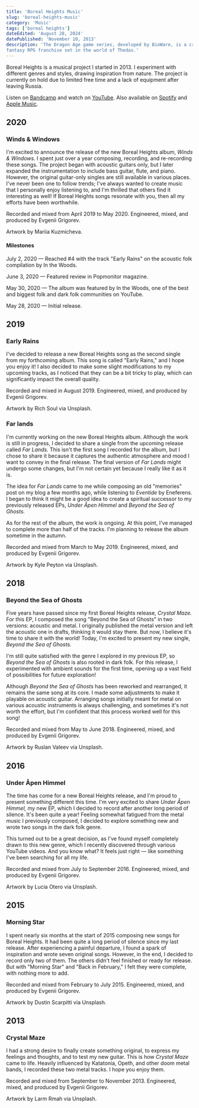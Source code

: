 ```yaml
---
title: 'Boreal Heights Music'
slug: 'boreal-heights-music'
category: 'Music'
tags: ['boreal heights']
dateEdited: 'August 28, 2024'
datePublished: 'November 10, 2013'
description: 'The Dragon Age game series, developed by BioWare, is a critically acclaimed
fantasy RPG franchise set in the world of Thedas.'
---
```


Boreal Heights is a musical project I started in 2013. I experiment with
different genres and styles, drawing inspiration from nature. The project is
currently on hold due to limited free time and a lack of equipment after leaving
Russia.

Listen on [Bandcamp](https://borealheights.bandcamp.com/music) and watch on
[YouTube](https://www.youtube.com/@eagrigorev). Also available on
[Spotify](https://open.spotify.com/artist/6sYGw9icM29bZlcTCyHY39) and
[Apple Music](https://music.apple.com/us/artist/boreal-heights/1465971446).

## 2020

### Winds & Windows

<SpotifyEmbed
  src="https://open.spotify.com/embed/album/7dvwimGEkD8KqBy2R9vhih?utm_source=generator&theme=0"
  layout="big"
/>

I'm excited to announce the release of the new Boreal Heights album, _Winds &
Windows._ I spent just over a year composing, recording, and re-recording these
songs. The project began with acoustic guitars only, but I later expanded the
instrumentation to include bass guitar, flute, and piano. However, the original
guitar-only singles are still available in various places. I've never been one
to follow trends; I've always wanted to create music that I personally enjoy
listening to, and I'm thrilled that others find it interesting as well! If
Boreal Heights songs resonate with you, then all my efforts have been
worthwhile.

Recorded and mixed from April 2019 to May 2020. Engineered, mixed, and produced
by Evgenii Grigorev.

Artwork by Mariia Kuzmicheva.

#### Milestones

July 2, 2020 — Reached #4 with the track "Early Rains" on the acoustic folk
compilation by In the Woods.

June 3, 2020 — Featured review in Popmonitor magazine.

May 30, 2020 — The album was featured by In the Woods, one of the best and
biggest folk and dark folk communities on YouTube.

May 28, 2020 — Initial release.

## 2019

### Early Rains

<SpotifyEmbed
  src="https://open.spotify.com/embed/album/35keXrw8gATxhNAhsruQJW?utm_source=generator&theme=0"
  layout="small"
/>

I've decided to release a new Boreal Heights song as the second single from my
forthcoming album. This song is called "Early Rains," and I hope you enjoy it! I
also decided to make some slight modifications to my upcoming tracks, as I
noticed that they can be a bit tricky to play, which can significantly impact
the overall quality.

Recorded and mixed in August 2019. Engineered, mixed, and produced by Evgenii
Grigorev.

Artwork by Rich Soul via Unsplash.

### Far lands

<SpotifyEmbed
  src="https://open.spotify.com/embed/album/2XBu7wlFCe5ZR3wu04E3qn?utm_source=generator&theme=0"
  layout="small"
/>

I'm currently working on the new Boreal Heights album. Although the work is
still in progress, I decided to share a single from the upcoming release called
_Far Lands._ This isn't the first song I recorded for the album, but I chose to
share it because it captures the authentic atmosphere and mood I want to convey
in the final release. The final version of _Far Lands_ might undergo some
changes, but I'm not certain yet because I really like it as it is.

The idea for _Far Lands_ came to me while composing an old "memories" post on my
blog a few months ago, while listening to _Eventide_ by Eneferens. I began to
think it might be a good idea to create a spiritual successor to my previously
released EPs, _Under Åpen Himmel_ and _Beyond the Sea of Ghosts._

As for the rest of the album, the work is ongoing. At this point, I've managed
to complete more than half of the tracks. I'm planning to release the album
sometime in the autumn.

Recorded and mixed from March to May 2019. Engineered, mixed, and produced by
Evgenii Grigorev.

Artwork by Kyle Peyton via Unsplash.

## 2018

### Beyond the Sea of Ghosts

<SpotifyEmbed
  src="https://open.spotify.com/embed/album/0idU7W3iseRHVNWrmlef6e?utm_source=generator&theme=0"
  layout="small"
/>

Five years have passed since my first Boreal Heights release, _Crystal Maze._
For this EP, I composed the song "Beyond the Sea of Ghosts" in two versions:
acoustic and metal. I originally published the metal version and left the
acoustic one in drafts, thinking it would stay there. But now, I believe it's
time to share it with the world! Today, I'm excited to present my new single,
_Beyond the Sea of Ghosts._

I'm still quite satisfied with the genre I explored in my previous EP, so
_Beyond the Sea of Ghosts_ is also rooted in dark folk. For this release, I
experimented with ambient sounds for the first time, opening up a vast field of
possibilities for future exploration!

Although _Beyond the Sea of Ghosts_ has been reworked and rearranged, it remains
the same song at its core. I made some adjustments to make it playable on
acoustic guitar. Arranging songs initially meant for metal on various acoustic
instruments is always challenging, and sometimes it's not worth the effort, but
I'm confident that this process worked well for this song!

Recorded and mixed from May to June 2018. Engineered, mixed, and produced by
Evgenii Grigorev.

Artwork by Ruslan Valeev via Unsplash.

## 2016

### Under Åpen Himmel

<SpotifyEmbed
  src="https://open.spotify.com/embed/album/3xI8lhUTLBmDwbt0ig4fir?utm_source=generator&theme=0"
  layout="small"
/>

The time has come for a new Boreal Heights release, and I'm proud to present
something different this time. I'm very excited to share _Under Åpen Himmel,_ my
new EP, which I decided to record after another long period of silence. It's
been quite a year! Feeling somewhat fatigued from the metal music I previously
composed, I decided to explore something new and wrote two songs in the dark
folk genre.

This turned out to be a great decision, as I've found myself completely drawn to
this new genre, which I recently discovered through various YouTube videos. And
you know what? It feels just right — like something I've been searching for all
my life.

Recorded and mixed from July to September 2016. Engineered, mixed, and produced
by Evgenii Grigorev.

Artwork by Lucia Otero via Unsplash.

## 2015

### Morning Star

<SpotifyEmbed
  src="https://open.spotify.com/embed/album/2ptA58ZbSuizR0oAvaZtKV?utm_source=generator&theme=0"
  layout="small"
/>

I spent nearly six months at the start of 2015 composing new songs for Boreal
Heights. It had been quite a long period of silence since my last release. After
experiencing a painful departure, I found a spark of inspiration and wrote seven
original songs. However, in the end, I decided to record only two of them. The
others didn't feel finished or ready for release. But with "Morning Star" and
"Back in February," I felt they were complete, with nothing more to add.

Recorded and mixed from February to July 2015. Engineered, mixed, and produced
by Evgenii Grigorev.

Artwork by Dustin Scarpitti via Unsplash.

## 2013

### Crystal Maze

<SpotifyEmbed
  src="https://open.spotify.com/embed/album/43HTMr4WfMoGYvIUdCA6Iu?utm_source=generator&theme=0"
  layout="small"
/>

I had a strong desire to finally create something original, to express my
feelings and thoughts, and to test my new guitar. This is how _Crystal Maze_
came to life. Heavily influenced by Katatonia, Opeth, and other doom metal
bands, I recorded these two metal tracks. I hope you enjoy them.

Recorded and mixed from September to November 2013. Engineered, mixed, and
produced by Evgenii Grigorev.

Artwork by Larm Rmah via Unsplash.
